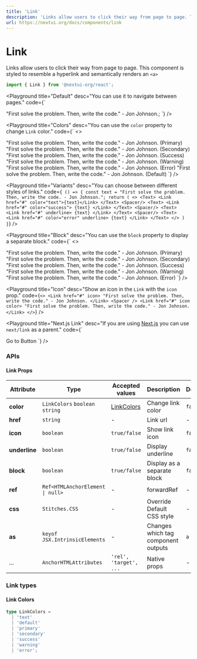 ```yaml
---
title: 'Link'
description: 'Links allow users to click their way from page to page. This component is styled to resemble a hyperlink and semantically renders an <a>'
url: https://nextui.org/docs/components/link
---
```


# Link

Links allow users to click their way from page to page. This component is styled to resemble a hyperlink and semantically renders an `<a>`

```jsx
import { Link } from '@nextui-org/react';
```

<CarbonAd />

<Spacer y={2} />

<Playground
  title="Default"
  desc="You can use it to navigate between pages."
  code={`
 <Link href="#">"First solve the problem. Then, write the code." - Jon Johnson.</Link>;
`}
/>

<Playground
  title="Colors"
  desc="You can use the `color` property to change `Link` color."
  code={`
  <>
 <Link color href="#">"First solve the problem. Then, write the code." - Jon Johnson. (Primary)</Link>
 <Spacer/>
 <Link color="secondary" href="#">"First solve the problem. Then, write the code." - Jon Johnson. (Secondary)</Link>
 <Spacer/>
 <Link color="success" href="#">"First solve the problem. Then, write the code." - Jon Johnson. (Success)</Link>
 <Spacer/>
 <Link color="warning" href="#">"First solve the problem. Then, write the code." - Jon Johnson. (Warning)</Link>
 <Spacer/>
 <Link color="error" href="#">"First solve the problem. Then, write the code." - Jon Johnson. (Error)</Link>
 <Spacer/>
 <Link href="#">"First solve the problem. Then, write the code." - Jon Johnson. (Default)</Link>
 </>
`}
/>

<Playground
  title="Variants"
  desc="You can choose between different styles of links."
  code={`
() => {
const text = "First solve the problem. Then, write the code. - Jon Johnson.";
return (
<>
  <Text>
    <Link href="#" color="text">{text}</Link>
  </Text>
  <Spacer/>
  <Text>
    <Link href="#" color="success">
      {text}
    </Link>
  </Text>
  <Spacer/>
  <Text>
    <Link href="#" underline>
      {text}
    </Link>
  </Text>
  <Spacer/>
  <Text>
    <Link href="#" color="error" underline>
      {text}
    </Link>
  </Text>
</>
) }`}
/>

<Playground
  title="Block"
  desc="You can use the `block` property to display a separate block."
  code={`
  <>
 <Link block color="primary" href="#">"First solve the problem. Then, write the code." - Jon Johnson. (Primary)</Link>
 <Spacer/>
 <Link block color="secondary" href="#">"First solve the problem. Then, write the code." - Jon Johnson. (Secondary)</Link>
 <Spacer/>
 <Link block color="success" href="#">"First solve the problem. Then, write the code." - Jon Johnson. (Success)</Link>
 <Spacer/>
 <Link block color="warning" href="#">"First solve the problem. Then, write the code." - Jon Johnson. (Warning)</Link>
 <Spacer/>
 <Link block color="error" href="#">"First solve the problem. Then, write the code." - Jon Johnson. (Error)</Link>
 </>
`}
/>

<Playground
  title="Icon"
  desc="Show an icon in the `Link` with the `icon` prop."
  code={`
  <>
    <Link href="#" icon>
      "First solve the problem. Then, write the code." - Jon Johnson.
    </Link>
    <Spacer />
    <Link href="#" icon color>
      "First solve the problem. Then, write the code." - Jon Johnson.
    </Link>
  </>
`}
/>

<Playground
  title="Next.js Link"
  desc="If you are using [Next.js](https://nextjs.org) you can use `next/link` as a parent."
  code={`
 <NextLink href="/docs/components/button">
   <Link block color="secondary">Go to Button</Link>
 </NextLink>
`}
/>

<Spacer y={3} />

### APIs

<Spacer y={2} />

#### Link Props

| Attribute     | Type                                            | Accepted values            | Description                             | Default |
| ------------- | ----------------------------------------------- | -------------------------- | --------------------------------------- | ------- |
| **color**     | `LinkColors` `boolean` `string`                 | [LinkColors](#link-colors) | Change link color                       | `false` |
| **href**      | `string`                                        | -                          | Link url                                | -       |
| **icon**      | `boolean`                                       | `true/false`               | Show link icon                          | `false` |
| **underline** | `boolean`                                       | `true/false`               | Display underline                       | `false` |
| **block**     | `boolean`                                       | `true/false`               | Display as a separate block             | `false` |
| **ref**       | <Code>Ref<HTMLAnchorElement &#124; null></Code> | -                          | forwardRef                              | -       |
| **css**       | `Stitches.CSS`                                  | -                          | Override Default CSS style              | -       |
| **as**        | `keyof JSX.IntrinsicElements`                   | -                          | Changes which tag component outputs     | `a`     |
| ...           | `AnchorHTMLAttributes`                          | `'rel', 'target', ...`     | Native props                            | -       |

<Spacer y={2} />

### Link types

<Spacer y={1} />

#### Link Colors

```ts
type LinkColors =
  | 'text'
  | 'default'
  | 'primary'
  | 'secondary'
  | 'success'
  | 'warning'
  | 'error';
```
